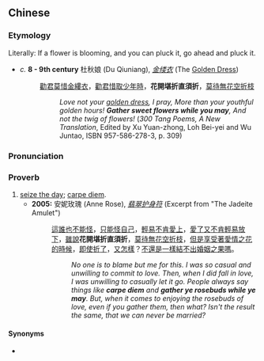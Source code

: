 {{also|花开堪折直须折}}
==Chinese==
{{zh-forms|s=花开堪折直须折}}

===Etymology===
Literally: If a flower is blooming, and you can pluck it, go ahead and pluck it.
* ''c.'' '''8 - 9th century''' 杜秋娘 (Du Qiuniang), ''[[金缕衣]]'' (The [[w:Jade_burial_suit|Golden Dress]])
*: [[勸]][[君]][[莫]][[惜]][[金縷衣]]，[[勸]][[君]][[惜]][[取]][[少年]][[時]]，'''花開堪折直須折'''，[[莫待無花空折枝]]
*:: ''Love not your [[w:Jade_burial_suit|golden dress]], I pray, More than your youthful golden hours! '''Gather sweet flowers while you may''', And not the twig of flowers!'' (''300 Tang Poems, A New Translation'', Edited by Xu Yuan-zhong, Loh Bei-yei and Wu Juntao, ISBN 957-586-278-3, p. 309)

===Pronunciation===
{{zh-pron
|m=huā kāi kān zhé zhí xū zhé
|cat=prov
}}

===Proverb===
{{zh-proverb}}

# [[seize the day]]; [[carpe diem]].
#* '''2005:''' 安妮玫瑰 (Anne Rose), ''[http://news.beelink.com.cn/20050429/1837026.shtml 翡翠护身符]'' (Excerpt from "The Jadeite Amulet")
#*: [[這]][[誰]][[也]][[不能]][[怪]]，[[只]][[能]][[怪]][[自己]]，[[輕易]][[不]][[肯]][[愛上]]，[[愛]][[了]][[又]][[不]][[肯]][[輕易]][[放下]]，[[雖]][[說]]'''花開堪折直須折'''，[[莫待無花空折枝]]，[[但是]][[享受]][[著]][[愛情]][[之]][[花]][[的]][[時候]]，[[即使]][[折]][[了]]，[[又]][[怎樣]]？[[不]][[還是]][[一樣]][[結]][[不]][[出]][[婚姻]][[之]][[果]][[嗎]]。
#*:: ''No one is to blame but me for this. I was so casual and unwilling to commit to love. Then, when I did fall in love, I was unwilling to casually let it go. People always say things like '''carpe diem''' and '''gather ye rosebuds while ye may'''. But, when it comes to enjoying the rosebuds of love, even if you gather them, then what? Isn't the result the same, that we can never be married?''

====Synonyms====
* {{zh-l|莫待無花空折枝}}